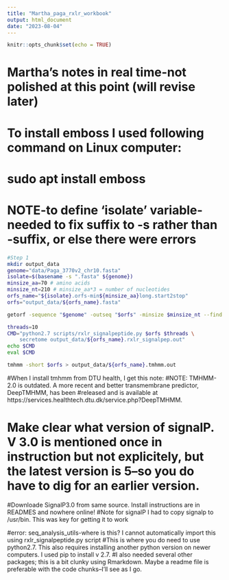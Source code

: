 ```yaml
---
title: "Martha_paga_rxlr_workbook"
output: html_document
date: "2023-08-04"
---
```


```r
knitr::opts_chunk$set(echo = TRUE)
```

# Martha's notes in real time-not polished at this point (will revise later)
# To install emboss I used following command on Linux computer: 
# sudo apt install emboss
# NOTE-to define 'isolate' variable-needed to fix suffix to -s rather than -suffix, or else there were errors

```bash
#Step 1
mkdir output_data
genome="data/Paga_3770v2_chr10.fasta"
isolate=$(basename -s ".fasta" ${genome})
minsize_aa=70 # amino acids
minsize_nt=210 # minsize_aa*3 = number of nucleotides
orfs_name="${isolate}.orfs-min${minsize_aa}long.start2stop"
orfs="output_data/${orfs_name}.fasta"

getorf -sequence "$genome" -outseq "$orfs" -minsize $minsize_nt --find 1

threads=10
CMD="python2.7 scripts/rxlr_signalpeptide.py $orfs $threads \
	secretome output_data/${orfs_name}.rxlr_signalpep.out"
echo $CMD
eval $CMD

tmhmm -short $orfs > output_data/${orfs_name}.tmhmm.out
```


#When I install tmhmm from DTU health, I get this note:
#NOTE: TMHMM-2.0 is outdated. A more recent and better transmembrane predictor, DeepTMHMM, has been #released and is available at https://services.healthtech.dtu.dk/service.php?DeepTMHMM. 

# Make clear what version of signalP. V 3.0 is mentioned once in instruction but not explicitely, but the latest version is 5--so you do have to dig for an earlier version.
#Downloade SignalP3.0 from same source. Install instructions are in READMES and nowhere online! 
#Note for signalP I had to copy signalp to /usr/bin. This was key for getting it to work

#error: seq_analysis_utils-where is this? I cannot automatically import this using rxlr_signalpeptide.py script
#This is where you do need to use python2.7. This also requires installing another python version on newer computers. I used pip to install v 2.7. 
#I also needed several other packages; this is a bit clunky using Rmarkdown. Maybe a readme file is preferable with the code chunks--I'll see as I go.  



